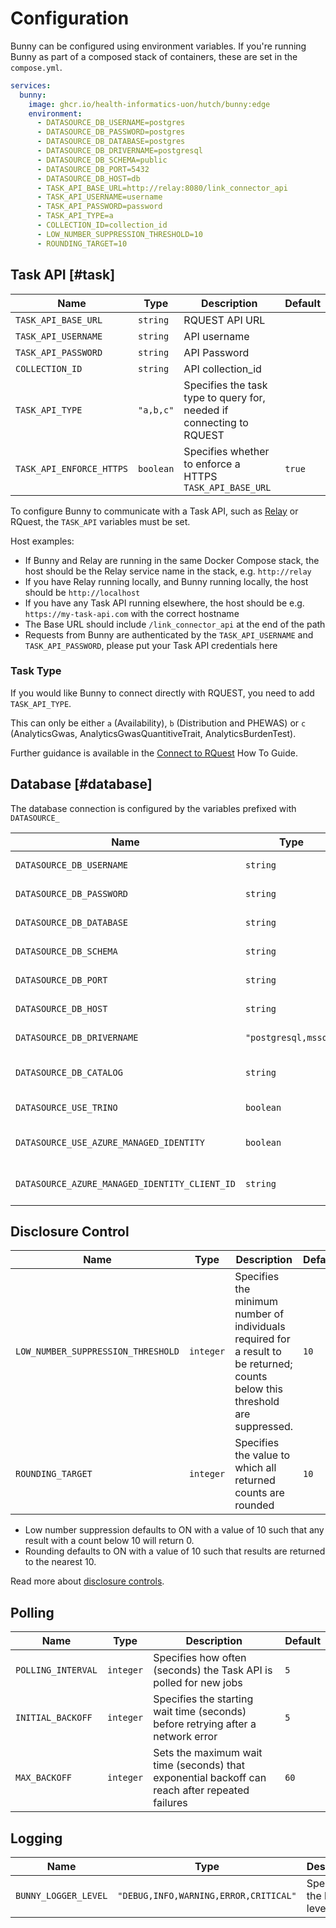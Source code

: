 
# Configuration

Bunny can be configured using environment variables.
If you're running Bunny as part of a composed stack of containers, these are set in the `compose.yml`.

```yaml
services:
  bunny:
    image: ghcr.io/health-informatics-uon/hutch/bunny:edge
    environment:
      - DATASOURCE_DB_USERNAME=postgres
      - DATASOURCE_DB_PASSWORD=postgres
      - DATASOURCE_DB_DATABASE=postgres
      - DATASOURCE_DB_DRIVERNAME=postgresql
      - DATASOURCE_DB_SCHEMA=public
      - DATASOURCE_DB_PORT=5432
      - DATASOURCE_DB_HOST=db
      - TASK_API_BASE_URL=http://relay:8080/link_connector_api
      - TASK_API_USERNAME=username
      - TASK_API_PASSWORD=password
      - TASK_API_TYPE=a
      - COLLECTION_ID=collection_id
      - LOW_NUMBER_SUPPRESSION_THRESHOLD=10
      - ROUNDING_TARGET=10
```

## Task API [#task]

| Name                                     | Type    | Description                                                        | Default |
|------------------------------------------|---------|--------------------------------------------------------------------|---------|
|<Mandatory>`TASK_API_BASE_URL`</Mandatory>|`string` |RQUEST API URL                                                      |         |
|<Mandatory>`TASK_API_USERNAME`</Mandatory>|`string` |API username                                                        |         |
|<Mandatory>`TASK_API_PASSWORD`</Mandatory>|`string` |API Password                                                        |         |
|<Mandatory>`COLLECTION_ID`</Mandatory>    |`string` |API collection_id                                                   |         |
|`TASK_API_TYPE`                           |`"a,b,c"`|Specifies the task type to query for, needed if connecting to RQUEST|         |
|`TASK_API_ENFORCE_HTTPS`                  |`boolean`|Specifies whether to enforce a HTTPS `TASK_API_BASE_URL`            | `true`  |

To configure Bunny to communicate with a Task API, such as [Relay](/relay) or RQuest, the `TASK_API` variables must be set.

Host examples:
  - If Bunny and Relay are running in the same Docker Compose stack, the host should be the Relay service name in the stack, e.g. `http://relay`
  - If you have Relay running locally, and Bunny running locally, the host should be `http://localhost`
  - If you have any Task API running elsewhere, the host should be e.g. `https://my-task-api.com` with the correct hostname
- The Base URL should include `/link_connector_api` at the end of the path
- Requests from Bunny are authenticated by the `TASK_API_USERNAME` and `TASK_API_PASSWORD`, please put your Task API credentials here

### Task Type

If you would like Bunny to connect directly with RQUEST, you need to add `TASK_API_TYPE`.

This can only be either `a` (Availability), `b` (Distribution and PHEWAS) or `c` (AnalyticsGwas, AnalyticsGwasQuantitiveTrait, AnalyticsBurdenTest).

Further guidance is available in the [Connect to RQuest](/bunny/deployment/connect_rquest) How To Guide.

## Database [#database]

The database connection is configured by the variables prefixed with `DATASOURCE_`

| Name                                            | Type               | Description               | Default    |
|-------------------------------------------------|--------------------|---------------------------|------------|
|<Mandatory>`DATASOURCE_DB_USERNAME`</Mandatory>  |`string`            |Database username          |`trino-user`|
|<Mandatory>`DATASOURCE_DB_PASSWORD`</Mandatory>  |`string`            |Database password          |            |
|<Mandatory>`DATASOURCE_DB_DATABASE`</Mandatory>  |`string`            |Database name              |            |
|<Mandatory>`DATASOURCE_DB_SCHEMA`</Mandatory>    |`string`            |Database schema            |            |
|<Mandatory>`DATASOURCE_DB_PORT`</Mandatory>      |`string`            |Database port              |            |
|<Mandatory>`DATASOURCE_DB_HOST`</Mandatory>      |`string`            |Database host              |            |
|`DATASOURCE_DB_DRIVERNAME`                       |`"postgresql,mssql"`|Database dialect           |`postgresql`|
|`DATASOURCE_DB_CATALOG`                          |`string`            |Trino catalog name         |            |
|`DATASOURCE_USE_TRINO`                           |`boolean`           |Use Trino to connect       |`False`     |
|`DATASOURCE_USE_AZURE_MANAGED_IDENTITY`          |`boolean`           |Use Azure Managed Identity |`False`     |
|`DATASOURCE_AZURE_MANAGED_IDENTITY_CLIENT_ID`    |`string`            |Azure Identity Client ID   |            |

## Disclosure Control

| Name                             | Type    | Description                                                                                                                 | Default |
|----------------------------------|---------|-----------------------------------------------------------------------------------------------------------------------------|---------|
|`LOW_NUMBER_SUPPRESSION_THRESHOLD`|`integer`|Specifies the minimum number of individuals required for a result to be returned; counts below this threshold are suppressed.|   `10`  |
|`ROUNDING_TARGET`                 |`integer`|Specifies the value to which all returned counts are rounded                                                                 |   `10`  |

- Low number suppression defaults to ON with a value of 10 such that any result with a count below 10 will return 0.
- Rounding defaults to ON with a value of 10 such that results are returned to the nearest 10.

Read more about [disclosure controls](/concepts/disclosure_controls).

## Polling

| Name             | Type    | Description                                                                                   | Default |
|------------------|---------|-----------------------------------------------------------------------------------------------|---------|
|`POLLING_INTERVAL`|`integer`|Specifies how often (seconds) the Task API is polled for new jobs                              |   `5`   |
|`INITIAL_BACKOFF` |`integer`|Specifies the starting wait time (seconds) before retrying after a network error               |   `5`   |
|`MAX_BACKOFF`     |`integer`|Sets the maximum wait time (seconds) that exponential backoff can reach after repeated failures|   `60`  |

## Logging

| Name               | Type                              | Description               | Default |
|--------------------|-----------------------------------|---------------------------|---------|
|`BUNNY_LOGGER_LEVEL`|`"DEBUG,INFO,WARNING,ERROR,CRITICAL"`|Specifies the logging level| `INFO`  |
